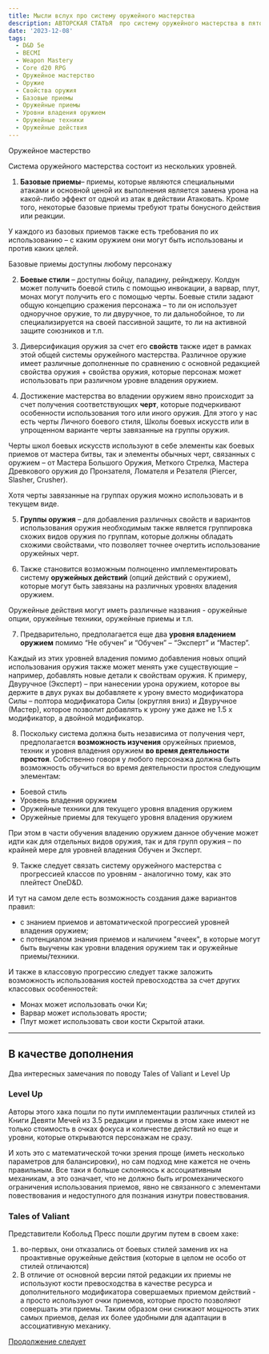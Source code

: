 ```yaml
---
title: Мысли вслух про систему оружейного мастерства
description: АВТОРСКАЯ СТАТЬЯ  про систему оружейного мастерства в пятой редакциии и реализацию диверсификации оружия в собственном хаке правил
date: '2023-12-08'
tags:
  - D&D 5e
  - BECMI
  - Weapon Mastery
  - Core d20 RPG
  - Оружейное мастерство
  - Оружие
  - Свойства оружия
  - Базовые приемы
  - Оружейные приемы
  - Уровни владения оружием
  - Оружейные техники
  - Оружейные действия
---
```


Оружейное мастерство

Система оружейного мастерства состоит из нескольких уровней.

1. **Базовые приемы**– приемы, которые являются специальными атаками и основной ценой их выполнения является замена урона на какой-либо эффект от одной из атак в действии Атаковать. Кроме того, некоторые базовые приемы требуют траты бонусного действия или реакции.

У каждого из базовых приемов также есть требования по их использованию – с каким оружием они могут быть использованы и против каких целей.

Базовые приемы доступны любому персонажу

2. **Боевые стили** – доступны бойцу, паладину, рейнджеру. Колдун может получить боевой стиль с помощью инвокации, а варвар, плут, монах могут получить его с помощью черты. Боевые стили задают общую концепцию сражения персонажа – то ли он использует одноручное оружие, то ли двуручное, то ли дальнобойное, то ли специализируется на своей пассивной защите, то ли на активной защите союзников и т.п.

3. Диверсификация оружия за счет его **свойств** также идет в рамках этой общей системы оружейного мастерства. Различное оружие имеет различные дополненные по сравнению с основной редакцией свойства оружия + свойства оружия, которые персонаж может использовать при различном уровне владения оружием.

4. Достижение мастерства во владении оружием явно происходит за счет получения соответствующих **черт**, которые подчеркивают особенности использования того или иного оружия. Для этого у нас есть черты Личного боевого стиля, Школы боевых искусств или в упрощенном варианте черты завязанные на группы оружия.

Черты школ боевых искусств используют в себе элементы как боевых приемов от мастера битвы, так и элементы обычных черт, связанных с оружием – от Мастера Большого Оружия, Меткого Стрелка, Мастера Древкового оружия до Пронзателя, Ломателя и Резателя (Piercer, Slasher, Crusher).

Хотя черты завязанные на группах оружия можно использовать и в текущем виде.

5. **Группы оружия** – для добавления различных свойств и вариантов использования оружия необходимым также является группировка схожих видов оружия по группам, которые должны обладать схожими свойствами, что позволяет точнее очертить использование оружейных черт.

6. Также становится возможным полноценно имплементировать систему **оружейных действий** (опций действий с оружием), которые могут быть завязаны на различных уровнях владения оружием.

Оружейные действия могут иметь различные названия - оружейные опции, оружейные техники, оружейные приемы и т.п.

7. Предварительно, предполагается еще два **уровня владением оружием** помимо “Не обучен” и “Обучен” – “Эксперт” и “Мастер”.

Каждый из этих уровней владения помимо добавления новых опций использования оружия также может менять уже существующие – например, добавлять новые детали к свойствам оружия. К примеру, Двуручное (Эксперт) – при нанесении урона оружием, которое вы держите в двух руках вы добавляете к урону вместо модификатора Силы – полтора модификатора Силы (округляя вниз) и Двуручное (Мастер), которое позволит добавлять к урону уже даже не 1.5 х модификатор, а двойной модификатор.

8. Поскольку система должна быть независима от получения черт, предполагается **возможность изучения** оружейных приемов, техник и уровня владения оружием **во время деятельности простоя**. Собственно говоря у любого персонажа должна быть возможность обучиться во время деятельности простоя следующим элементам:

- Боевой стиль
- Уровень владения оружием
- Оружейные техники для текущего уровня владения оружием
- Оружейные приемы для текущего уровня владения оружием

При этом в части обучения владению оружием данное обучение может идти как для отдельных видов оружия, так и для групп оружия – по крайней мере для уровней владения Обучен и Эксперт.

9. Также следует связать систему оружейного мастерства с прогрессией классов по уровням - аналогично тому, как это плейтест OneD&D.

И тут на самом деле есть возможность создания даже вариантов правил:

- с знанием приемов и автоматической прогрессией уровней владения оружием;
- с потенциалом знания приемов и наличием "ячеек", в которые могут быть выучены как уровни владения оружием так и оружейные приемы/техники.

И также в классовую прогрессию следует также заложить возможность использования костей превосходства за счет других классовых особенностей:

- Монах может использовать очки Ки;
- Варвар может использовать ярости;
- Плут может использовать свои кости Скрытой атаки.

---

## В качестве дополнения

Два интересных замечания по поводу Tales of Valiant и Level Up

### Level Up

Авторы этого хака пошли по пути имплементации различных стилей из Книги Девяти Мечей из 3.5 редакции и приемы в этом хаке имеют не только стоимость в очках фокуса и количестве действий но еще и уровни, которые открываются персонажам не сразу.

И хоть это с математической точки зрения проще (иметь несколько параметров для балансировки), но сам подход мне кажется не очень правильным. Все таки я больше склоняюсь к ассоциативным механикам, а это означает, что не должно быть игромеханического ограничения использования приемов, явно не связанного с элементами повествования и недоступного для познания изнутри повествования.

### Tales of Valiant

Представители Кобольд Пресс пошли другим путем в своем хаке:

1. во-первых, они отказались от боевых стилей заменив их на проактивные оружейные действия (которые в целом не особо от стилей отличаются)
2. В отличие от основной версии пятой редакции их приемы не используют кости превосходства в качестве ресурса и дополнительного модификатора совершаемых приемом действий - а просто используют очки приемов, которые просто позволяют совершать эти приемы. Таким образом они снижают мощность этих самых приемов, делая их более удобными для адаптации в ассоциативную механику.

[Продолжение следует]()
